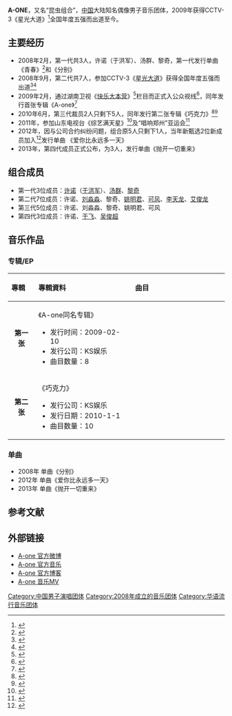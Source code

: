{{艺人
| 姓名 = A-ONE,昆虫组合
| 类型 = 組合
| 图片 = 
| 图片简介 =  
| 原名 =  
| 英文名 =  
| 罗马拼音 =  
| 国籍 ={{PRC}} 
| 民族 = [[汉族|汉族]]
| 出道日期 = 2008年2月21日
| 出道地点 = 北京市
| 语言     = [[汉语|汉语]] 
| 教育程度 =  
| 宗教信仰 = 
| 音乐类型 = [[华语流行|华语流行]]
| 活跃年代 = 2008年至今
| 唱片公司 = [[KS娱乐|KS娱乐]]（2008-至今） 
| 经纪公司 = [[KS娱乐|KS娱乐]]（2008-至今）
}}

'''A-ONE'''，又名“昆虫组合”，[[中国|中国]]大陆知名偶像男子音乐团体，2009年获得CCTV-3《星光大道》<ref>{{Cite web|url=http://ent.sina.com.cn/y/2008-10-30/16532228779.shtml|title=A-ONE亮相CCTV星光大道 献歌献舞深获好评(图)_影音娱乐_新浪网|website=ent.sina.com.cn|access-date=2014-06-08|archive-url=https://web.archive.org/web/20140714152200/http://ent.sina.com.cn/y/2008-10-30/16532228779.shtml|archive-date=2014-07-14|dead-url=no}}</ref>全国年度五强而出道至今。

==主要经历==
*2008年2月，第一代共3人，许诺（于洪军）、汤群、黎奇，第一代发行单曲《青春》<ref>{{Cite web |url=http://ent.qq.com/a/20080219/000229.htm |title=A-ONE组合第一支单曲《青春》试听 |access-date=2014-06-08 |archive-url=https://web.archive.org/web/20160308013424/http://ent.qq.com/a/20080219/000229.htm |archive-date=2016-03-08 |dead-url=no }}</ref>和《分别》
*2008年9月，第二代共7人，参加CCTV-3《[[星光大道_(央视节目)|星光大道]]》获得全国年度五强而出道<ref>{{Cite web|url=http://ent.sina.com.cn/y/2008-08-25/18072144730.shtml|title=A-ONE成员香港受追捧 晋升热门组合(图)_影音娱乐_新浪网|website=ent.sina.com.cn|access-date=2014-06-08|archive-url=https://web.archive.org/web/20140714120411/http://ent.sina.com.cn/y/2008-08-25/18072144730.shtml|archive-date=2014-07-14|dead-url=no}}</ref><ref>{{Cite web|url=http://news.yule.com.cn/html/200809/18407.html|title=A-ONE组合迅速走红内地 最感谢《星光大道》 - 中国娱乐网|website=news.yule.com.cn|access-date=2014-06-08|archive-url=https://web.archive.org/web/20140715025434/http://news.yule.com.cn/html/200809/18407.html|archive-date=2014-07-15|dead-url=no}}</ref>
*2009年2月，通过湖南卫视《[[快乐大本营|快乐大本营]]》<ref>{{Cite web|url=http://ent.sina.com.cn/y/2009-04-20/13402482367.shtml|title=A-ONE组合坚持专辑路线 “快乐大本营”出道_影音娱乐_新浪网|website=ent.sina.com.cn|access-date=2014-06-08|archive-url=https://web.archive.org/web/20140714224915/http://ent.sina.com.cn/y/2009-04-20/13402482367.shtml|archive-date=2014-07-14|dead-url=no}}</ref>栏目而正式入公众视线<ref>{{Cite web |url=http://www.tianjinwe.com/tianjin/tjyl/201010/t20101020_2182842.html |title=A-ONE林心如快乐大本营勇夺收视冠军 |accessdate=2014-06-08 |archive-date=2014-06-08 |archive-url=https://archive.is/20140608052127/http://www.tianjinwe.com/tianjin/tjyl/201010/t20101020_2182842.html |dead-url=no }}</ref>，同年发行首张专辑《A-one》<ref>{{Cite web |url=http://epaper.jinghua.cn/html/2009-04/16/content_411445.htm |title=A-ONE乐队推出首张专辑 |accessdate=2014-06-08 |archive-date=2014-07-15 |archive-url=https://web.archive.org/web/20140715025530/http://epaper.jinghua.cn/html/2009-04/16/content_411445.htm |dead-url=yes }}</ref>
*2010年6月，第三代裁员2人只剩下5人，同年发行第二张专辑《巧克力》<ref>{{Cite web|url=http://ent.sina.com.cn/y/2009-11-23/03082780280.shtml|title=A-ONE新专辑《巧克力》甜蜜轰炸网络_影音娱乐_新浪网|website=ent.sina.com.cn|access-date=2014-06-08|archive-url=https://web.archive.org/web/20140714192617/http://ent.sina.com.cn/y/2009-11-23/03082780280.shtml|archive-date=2014-07-14|dead-url=no}}</ref><ref>{{Cite web|url=http://ent.sina.com.cn/y/2009-12-04/19512799040.shtml|title=A-ONE新专辑出击 《姐姐》《巧克力》传唱校园_影音娱乐_新浪网|website=ent.sina.com.cn|access-date=2014-06-08|archive-url=https://web.archive.org/web/20140714230820/http://ent.sina.com.cn/y/2009-12-04/19512799040.shtml|archive-date=2014-07-14|dead-url=no}}</ref>
*2011年，参加山东电视台《综艺满天星》<ref>{{Cite web|url=http://yule.sohu.com/20091201/n268608718.shtml|title=A-ONE亮相综艺满天星 才貌双全人气剧增-搜狐娱乐|website=yule.sohu.com|access-date=2014-06-08|archive-url=https://web.archive.org/web/20140714160045/http://yule.sohu.com/20091201/n268608718.shtml|archive-date=2014-07-14|dead-url=no}}</ref>及“唱响郑州”亚运会<ref>{{Cite web|url=http://yule.sohu.com/20091105/n267984647.shtml|title=A-ONE郑州拉响亚运啦啦队 可风出色应对主持人-搜狐娱乐|website=yule.sohu.com|access-date=2014-06-08|archive-url=https://web.archive.org/web/20140714205541/http://yule.sohu.com/20091105/n267984647.shtml|archive-date=2014-07-14|dead-url=no}}</ref>
*2012年，因与公司合约纠纷问题，组合原5人只剩下1人，当年新甄选2位新成员加入<ref>{{Cite web|url=http://ent.sina.com.cn/y/2011-03-14/14443253122.shtml|title=型男“Aone天下”组合性感亮相唱电影插曲_影音娱乐_新浪网|website=ent.sina.com.cn|access-date=2014-06-08|archive-url=https://web.archive.org/web/20140714222658/http://ent.sina.com.cn/y/2011-03-14/14443253122.shtml|archive-date=2014-07-14|dead-url=no}}</ref>发行单曲 《爱你比永远多一天》 
*2013年，第四代成员正式公布，为3人，发行单曲《抛开一切重来》

==组合成员== 
*第一代3位成员：[[许诺|许诺]]（[[于洪军|于洪军]]）、[[汤群|汤群]]、[[黎奇|黎奇]] 
*第二代7位成员：许诺、[[刘淼淼|刘淼淼]]、黎奇、[[姚明君|姚明君]]、[[可风|可风]]、[[李天龙|李天龙]]、[[艾俊龙|艾俊龙]] 
*第三代5位成员：许诺、刘淼淼、黎奇、姚明君、可风 
*第四代3位成员：许诺、[[于飞|于飞]]、[[吴俊超|吴俊超]]

==音乐作品==
===专辑/EP===
{| class="wikitable"
!align="left" width="80px"| 專輯 
!align="left" width="350px"| 專輯資料
!align="left" width="400px"| 曲目
|-
|align="center"| '''第一张'''
|align="left"|《A-one同名专辑》  
* 发行时间：2009-02-10
* 发行公司：KS娱乐
* 曲目数量：8
|align="left" style="font-size: 85%;"|
{{hidden|曲目|
# 希望【MV】 
# 青春【MV】 
# 跆拳道【MV】 		
# 虫族风暴
# 小河淌水
# 牛郎织女
# 桑塔露其亚
# 想对你们说【MV】 
}}
|- bgcolor="#FFFFFF"
|align="center"| '''第二张'''
|align="left"| 《巧克力》
* 发行公司：KS娱乐
* 发行日期：2010-1-1
* 曲目数量：10 
|align="left" style="font-size: 85%;"|
{{hidden|曲目|
# 做自己
# 恋人城堡
# 预见未来		
# 邻家男孩
# 巧克力【MV】 
# 姐姐【MV】 
# 一丝不苟【MV】 
# 我依然在等【MV】 
# 你撕碎了我的心
# rock you body【MV】
}}
|}

===单曲===
*2008年 单曲《分别》
*2012年 单曲《爱你比永远多一天》
*2013年 单曲《抛开一切重来》

==参考文献==
{{reflist}}

==外部链接==
*[http://weibo.com/aone1111 A-one 官方微博]
*[http://music.baidu.com/artist/2582 A-one 官方音乐]{{Wayback|url=http://music.baidu.com/artist/2582 |date=20150607234934 }}
*[http://blog.sina.com.cn/aone1111 A-one 官方博客]{{Wayback|url=http://blog.sina.com.cn/aone1111 |date=20140714222551 }}
*[https://web.archive.org/web/20140714174854/http://www.yinyuetai.com/fanclub/5300 A-one 音乐MV]

[[Category:中国男子演唱团体|Category:中国男子演唱团体]]
[[Category:2008年成立的音乐团体|Category:2008年成立的音乐团体]] 
[[Category:华语流行音乐团体|Category:华语流行音乐团体]]
